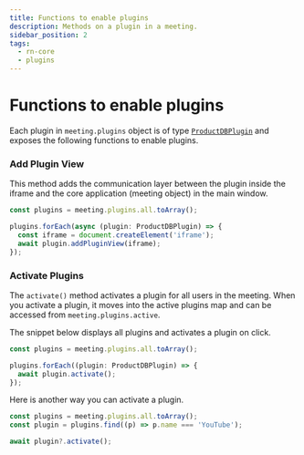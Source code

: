 ```yaml
---
title: Functions to enable plugins
description: Methods on a plugin in a meeting.
sidebar_position: 2
tags:
  - rn-core
  - plugins
---
```


# Functions to enable plugins

Each plugin in `meeting.plugins` object is of type
[`ProductDBPlugin`](./introduction) and exposes the following functions to enable
plugins.

### Add Plugin View

This method adds the communication layer between the plugin inside the iframe and
the core application (meeting object) in the main window.

```ts
const plugins = meeting.plugins.all.toArray();

plugins.forEach(async (plugin: ProductDBPlugin) => {
  const iframe = document.createElement('iframe');
  await plugin.addPluginView(iframe);
});
```

### Activate Plugins

The `activate()` method activates a plugin for all users in the meeting. When
you activate a plugin, it moves into the active plugins map and can be accessed
from `meeting.plugins.active`.

The snippet below displays all plugins and activates a plugin on click.

```ts
const plugins = meeting.plugins.all.toArray();

plugins.forEach((plugin: ProductDBPlugin) => {
  await plugin.activate();
});
```

Here is another way you can activate a plugin.

```ts
const plugins = meeting.plugins.all.toArray();
const plugin = plugins.find((p) => p.name === 'YouTube');

await plugin?.activate();
```

<head>
  <title>React Native Core Functions to enable plugins</title>
</head>
